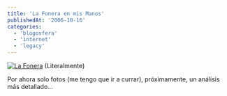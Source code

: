 ```yaml
---
title: 'La Fonera en mis Manos'
publishedAt: '2006-10-16'
categories:
  - 'blogosfera'
  - 'internet'
  - 'legacy'
---
```


[![La Fonera](http://static.flickr.com/94/271315284_9cb7b86115_m.jpg)](http://www.flickr.com/photos/ryck/271315284/ 'Photo Sharing') (Literalmente)

Por ahora solo fotos (me tengo que ir a currar), próximamente, un análisis más detallado...
